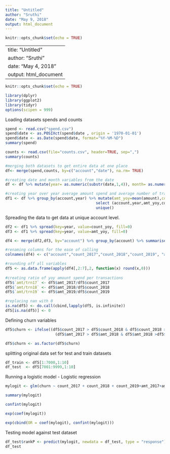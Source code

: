 ---
title: "Untitled"
author: "Sruthi"
date: "May 9, 2018"
output: html_document
---

```{r setup, include=FALSE}
knitr::opts_chunk$set(echo = TRUE)
```

---
title: "Untitled"
author: "Sruthi "
date: "May 4, 2018"
output: html_document
---

```{r setup, include=FALSE}
knitr::opts_chunk$set(echo = TRUE)
```

```{r libraries}
library(dplyr)
library(ggplot2)
library(tidyr)
options(scipen = 999)
```

Loading datasets spends and counts
```{r}
spend <- read.csv("spend.csv") 
spend$date <- as.POSIXct(spend$date , origin = '1970-01-01')
spend$date <- as.Date(spend$date, format="%Y-%M-%D")
summary(spend)

counts <- read.csv(file="counts.csv", header=TRUE, sep=",")
summary(counts)

#merging both datasets to get entire data at one place
df<- merge(spend,counts, by=c("account","date"), na.rm= TRUE)

#creating date and month variables from the date
df <- df %>% mutate(year= as.numeric(substr(date,1,4)), month= as.numeric(substr(date,6,7)), count=as.numeric(count))

#creating year over year average amount spend and average number of transactions
df1 <- df %>% group_by(account,year) %>% mutate(amt_yoy=mean(amount),count_yoy=mean(count)) %>% 
                                        select (account,year,amt_yoy,count_yoy) %>%
                                        unique()
```

Spreading the data to get data at unique account level.
```{r}
df2 <- df1 %>% spread(key=year, value=count_yoy, fill=0)
df3 <- df1 %>% spread(key=year, value=amt_yoy, fill=0)

df4 <- merge(df2,df3, by="account") %>% group_by(account) %>% summarise(sum(`2017.x`),sum(`2018.x`),sum(`2019.x`),sum(`2017.y`),sum(`2018.y`),sum(`2019.y`)) %>% unique()

#renaming columns for the ease of calling
colnames(df4) <- c("account","count_2017","count_2018","count_2019", "amt_2017","amt_2018","amt_2019")

#rounding off all variables 
df5 <- as.data.frame(apply(df4[,2:7],2, function(x) round(x,0)))
   
#creating ratio of yoy amount spend per transactions
df5$`amt/trn17` <- df5$amt_2017/df5$count_2017
df5$`amt/trn18` <- df5$amt_2018/df5$count_2018
df5$`amt/trn19` <- df5$amt_2019/df5$count_2019

#replacing nan with 0
is.na(df5) <- do.call(cbind,lapply(df5, is.infinite))
df5[is.na(df5)] <- 0
```
Defining churn variables
```{r}
df5$churn <- ifelse((df5$count_2017 > df5$count_2018 & df5$count_2018 >df5$count_2019) | 
                      (df5$amt_2017 > df5$amt_2018 & df5$amt_2018 >df5$amt_2019), 1, 0)

df5$churn <- as.factor(df5$churn)
```

splitting original data set for test and train datasets
```{r}
df_train <- df5[1:7000,1:10]
df_test  <- df5[7001:9999,1:10]
```

Running a logistic model - Logistic regression
```{r}
mylogit <- glm(churn ~ count_2017 + count_2018 + count_2019+amt_2017+amt_2018+amt_2019, data = df_train, family = "binomial")

summary(mylogit)

confint(mylogit)

exp(coef(mylogit))

exp(cbind(OR = coef(mylogit), confint(mylogit)))
```
Testing model against test dataset
```{r}
df_test$rankP <- predict(mylogit, newdata = df_test, type = "response")
df_test
```

